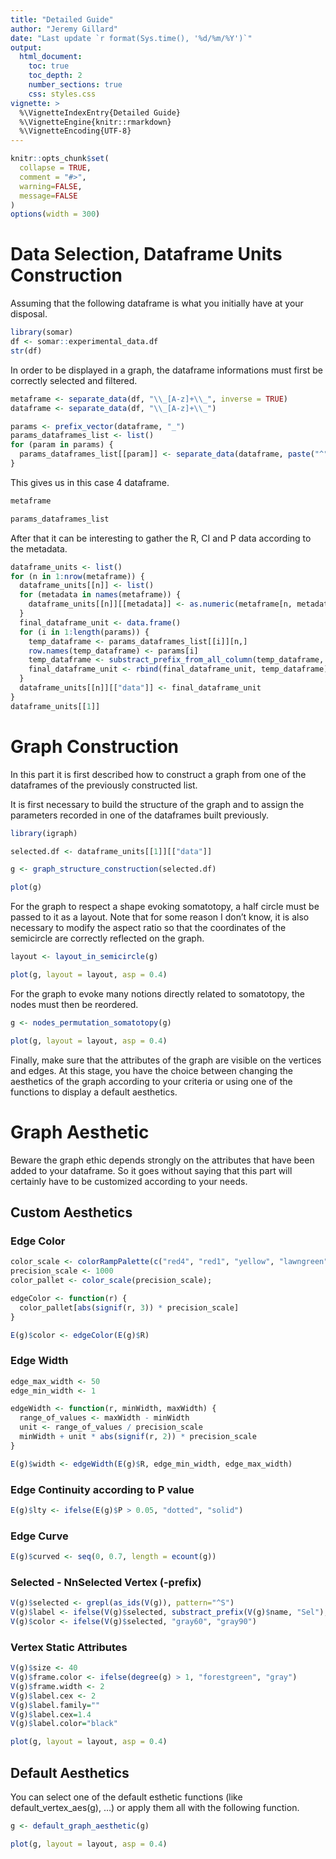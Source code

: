 ```yaml
---
title: "Detailed Guide"
author: "Jeremy Gillard"
date: "Last update `r format(Sys.time(), '%d/%m/%Y')`"
output: 
  html_document:
    toc: true
    toc_depth: 2
    number_sections: true
    css: styles.css
vignette: >
  %\VignetteIndexEntry{Detailed Guide}
  %\VignetteEngine{knitr::rmarkdown}
  %\VignetteEncoding{UTF-8}
---
```


```r
knitr::opts_chunk$set(
  collapse = TRUE,
  comment = "#>", 
  warning=FALSE, 
  message=FALSE
)
options(width = 300)
```

# Data Selection, Dataframe Units Construction

Assuming that the following dataframe is what you initially have at your disposal.

```r
library(somar)
df <- somar::experimental_data.df
str(df)
```

In order to be displayed in a graph, the dataframe informations must first be correctly selected and filtered.

```r
metaframe <- separate_data(df, "\\_[A-z]+\\_", inverse = TRUE)
dataframe <- separate_data(df, "\\_[A-z]+\\_")

params <- prefix_vector(dataframe, "_")
params_dataframes_list <- list()
for (param in params) {
  params_dataframes_list[[param]] <- separate_data(dataframe, paste("^", param, sep=""))
}
```

This gives us in this case 4 dataframe.

```r
metaframe
```

```r
params_dataframes_list
```

After that it can be interesting to gather the R, CI and P data according to the metadata.

```r
dataframe_units <- list()
for (n in 1:nrow(metaframe)) {
  dataframe_units[[n]] <- list()
  for (metadata in names(metaframe)) {
    dataframe_units[[n]][[metadata]] <- as.numeric(metaframe[n, metadata])
  }
  final_dataframe_unit <- data.frame()
  for (i in 1:length(params)) {
    temp_dataframe <- params_dataframes_list[[i]][n,]
    row.names(temp_dataframe) <- params[i]
    temp_dataframe <- substract_prefix_from_all_column(temp_dataframe, paste(params[i], "_", sep=""))
    final_dataframe_unit <- rbind(final_dataframe_unit, temp_dataframe)
  }
  dataframe_units[[n]][["data"]] <- final_dataframe_unit
}
dataframe_units[[1]]
```

# Graph Construction

In this part it is first described how to construct a graph from one of the dataframes of the previously constructed list.

It is first necessary to build the structure of the graph and to assign the parameters recorded in one of the dataframes built previously.

```r
library(igraph)

selected.df <- dataframe_units[[1]][["data"]]

g <- graph_structure_construction(selected.df)

plot(g)
```

For the graph to respect a shape evoking somatotopy, a half circle must be passed to it as a layout.
Note that for some reason I don't know, it is also necessary to modify the aspect ratio so that the coordinates of the semicircle are correctly reflected on the graph.

```r
layout <- layout_in_semicircle(g)

plot(g, layout = layout, asp = 0.4)
```

For the graph to evoke many notions directly related to somatotopy, the nodes must then be reordered.

```r
g <- nodes_permutation_somatotopy(g)

plot(g, layout = layout, asp = 0.4)
```

Finally, make sure that the attributes of the graph are visible on the vertices and edges.
At this stage, you have the choice between changing the aesthetics of the graph according to your criteria or using one of the functions to display a default aesthetics.

# Graph Aesthetic

Beware the graph ethic depends strongly on the attributes that have been added to your dataframe. So it goes without saying that this part will certainly have to be customized according to your needs.

## Custom Aesthetics

### Edge Color

```r
color_scale <- colorRampPalette(c("red4", "red1", "yellow", "lawngreen",  "forestgreen"))
precision_scale <- 1000
color_pallet <- color_scale(precision_scale);

edgeColor <- function(r) {
  color_pallet[abs(signif(r, 3)) * precision_scale]
}

E(g)$color <- edgeColor(E(g)$R)
```

### Edge Width

```r
edge_max_width <- 50
edge_min_width <- 1

edgeWidth <- function(r, minWidth, maxWidth) {
  range_of_values <- maxWidth - minWidth
  unit <- range_of_values / precision_scale
  minWidth + unit * abs(signif(r, 2)) * precision_scale
}

E(g)$width <- edgeWidth(E(g)$R, edge_min_width, edge_max_width)
```

### Edge Continuity according to P value

```r
E(g)$lty <- ifelse(E(g)$P > 0.05, "dotted", "solid")
```

### Edge Curve

```r
E(g)$curved <- seq(0, 0.7, length = ecount(g))
```

### Selected - NnSelected Vertex (-prefix)

```r
V(g)$selected <- grepl(as_ids(V(g)), pattern="^S")
V(g)$label <- ifelse(V(g)$selected, substract_prefix(V(g)$name, "Sel"), substract_prefix(V(g)$name, "NnSel"))
V(g)$color <- ifelse(V(g)$selected, "gray60", "gray90")
```

### Vertex Static Attributes

```r
V(g)$size <- 40
V(g)$frame.color <- ifelse(degree(g) > 1, "forestgreen", "gray")
V(g)$frame.width <- 2
V(g)$label.cex <- 2
V(g)$label.family=""
V(g)$label.cex=1.4
V(g)$label.color="black"

plot(g, layout = layout, asp = 0.4)
```

## Default Aesthetics

You can select one of the default esthetic functions (like default_vertex_aes(g), ...) or apply them all with the following function.

```r
g <- default_graph_aesthetic(g)

plot(g, layout = layout, asp = 0.4)
```

